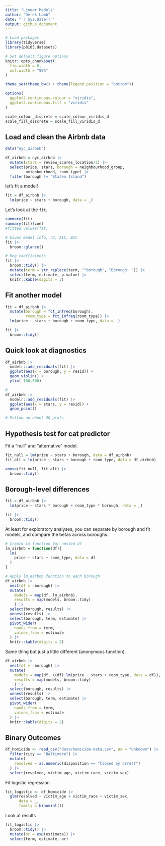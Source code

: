 ```yaml
---
title: "Linear Models"
author: "Derek Lamb"
date: "`r Sys.Date()`"
output: github_document
---
```

```r
# Load packages
library(tidyverse)
library(p8105.datasets)

# Set default figure options
knitr::opts_chunk$set(
  fig.width = 6,
  out.width = "90%"
)

theme_set(theme_bw() + theme(legend.position = "bottom"))

options(
  ggplot2.continuous.colour = "viridis",
  ggplot2.continuous.fill = "viridis"
)

scale_colour_discrete = scale_colour_viridis_d
scale_fill_discrete = scale_fill_viridis_d
```

## Load and clean the Airbnb data
```r
data("nyc_airbnb")

df_airbnb = nyc_airbnb |> 
  mutate(stars = review_scores_location/2) |> 
  select(price, stars, borough = neighbourhood_group, 
         neighbourhood, room_type) |> 
  filter(borough != "Staten Island")
```

let's fit a model!

```r
fit = df_airbnb |> 
  lm(price ~ stars + borough, data = _)
```

Let's look at the `fit`.

```r
summary(fit)
summary(fit)$coef
#fitted.values(fit)
```

```r
# Gives model info, r2, AIC, BIC
fit |> 
  broom::glance()

# Reg coefficients
fit |> 
  broom::tidy() |> 
  mutate(term = str_replace(term, "^borough", "Borough: ")) |> 
  select(term, estimate, p.value) |> 
  knitr::kable(digits = 3)
```

## Fit another model

```r
fit = df_airbnb |> 
  mutate(borough = fct_infreq(borough),
         room_type = fct_infreq(room_type)) |> 
  lm(price ~ stars + borough + room_type, data = _) 

fit |> 
  broom::tidy()
```

## Quick look at diagnostics
```r
df_airbnb |> 
  modelr::add_residuals(fit) |> 
  ggplot(aes(x = borough, y = resid)) + 
  geom_violin() + 
  ylim(-100,500)

#
df_airbnb |> 
  modelr::add_residuals(fit) |> 
  ggplot(aes(x = stars, y = resid)) + 
  geom_point()

# Follow up about QQ plots

```

## Hypothesis test for cat predictor

Fit a "null" and "alternative" model.

```r
fit_null = lm(price ~ stars + borough, data = df_airbnb)
fit_alt = lm(price ~ stars + borough + room_type, data = df_airbnb)

anova(fit_null, fit_alt) |> 
  broom::tidy()
```

## Borough-level differences

```r
fit = df_airbnb |> 
  lm(price ~ stars * borough + room_type * borough, data = _)

fit |> 
  broom::tidy()
```

At least for exploratory analyses, you can separate by borough and fit models, and compare the betas across boroughs.

```r
# Create lm function for nested df
lm_airbnb = function(df){
  lm(
    price ~ stars + room_type, data = df 
  )
}

# Apply lm_airbnb function to each borough
df_airbnb |> 
  nest(df = -borough) |> 
  mutate(
    models = map(df, lm_airbnb),
    results = map(models, broom::tidy)
    ) |> 
  select(borough, results) |> 
  unnest(results) |> 
  select(borough, term, estimate) |> 
  pivot_wider(
    names_from = term,
    values_from = estimate
  ) |> 
  knitr::kable(digits = 2)
```

Same thing but just a little different (anonymous function).

```r
df_airbnb |> 
  nest(df = -borough) |> 
  mutate(
    models = map(df, \(df) lm(price ~ stars + room_type, data = df)),
    results = map(models, broom::tidy)
    ) |> 
  select(borough, results) |> 
  unnest(results) |> 
  select(borough, term, estimate) |> 
  pivot_wider(
    names_from = term,
    values_from = estimate
  ) |> 
  knitr::kable(digits = 2)
```

## Binary Outcomes

```r
df_homicide <- read_csv("data/homicide-data.csv", na = "Unknown") |> 
  filter(city == "Baltimore") |> 
  mutate(
    resolved = as.numeric(disposition == "Closed by arrest")
  ) |> 
  select(resolved, victim_age, victim_race, victim_sex)
```

Fit logistic regression

```r
fit_logistic <- df_homicide |> 
  glm(resolved ~ victim_age + victim_race + victim_sex,
      data = _,
      family = binomial())
```

Look at results
```r
fit_logistic |> 
  broom::tidy() |> 
  mutate(or = exp(estimate)) |> 
  select(term, estimate, or)
```

